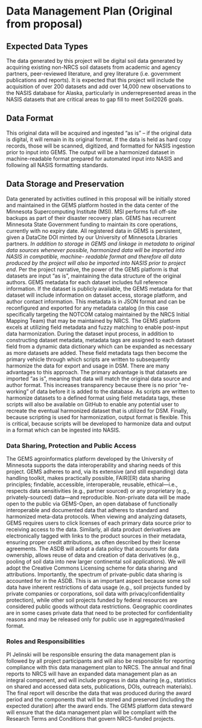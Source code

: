 # Data Management Plan (Original from proposal)

## Expected Data Types

The data generated by this project will be digital soil data generated by acquiring existing non-NRCS soil datasets from academic and agency partners, peer-reviewed literature, and grey literature (i.e. government publications and reports). It is expected that this project will include the acquisition of over 200 datasets and add over 14,000 new observations to the NASIS database for Alaska, particularly in underrepresented areas in the NASIS datasets that are critical areas to gap fill to meet Soil2026 goals.

## Data Format

This original data will be acquired and ingested "as is" -- if the original data is digital, it will remain in its original format. If the data is held as hard copy records, those will be scanned, digitized, and formatted for NASIS ingestion prior to input into GEMS. The output will be a harmonized dataset in machine-readable format prepared for automated input into NASIS and following all NASIS formatting standards.

## Data Storage and Preservation

Data generated by activities outlined in this proposal will be initially stored and maintained in the GEMS platform hosted in the data center of the Minnesota Supercomputing Institute (MSI). MSI performs full off-site backups as part of their disaster recovery plan. GEMS has recurrent Minnesota State Government funding to maintain its core operations, currently with no expiry date. All registered data in GEMS is persistent, given a DataCite DOI minted by our University of Minnesota Libraries partners. *In addition to storage in GEMS and linkage in metadata to original data sources whenever possible, harmonized data will be imported into NASIS in compatible, machine- readable format and therefore all data produced by the project will also be imported into NASIS prior to project end*. Per the project narrative, the power of the GEMS platform is that datasets are input "as is", maintaining the data structure of the original authors. GEMS metadata for each dataset includes full reference information. If the dataset is publicly available, the GEMS metadata for that dataset will include information on dataset access, storage platform, and author contact information. This metadata is in JSON format and can be reconfigured and exported for any metadata catalog (in this case specifically targeting the NOTCOM catalog maintained by the NRCS Initial Mapping Team) that may be maintained by NRCS. The GEMS platform excels at utilizing field metadata and fuzzy matching to enable post-input data harmonization. During the dataset input process, in addition to constructing dataset metadata, metadata tags are assigned to each dataset field from a dynamic data dictionary which can be expanded as necessary as more datasets are added. These field metadata tags then become the primary vehicle through which scripts are written to subsequently harmonize the data for export and usage in DSM. There are many advantages to this approach. The primary advantage is that datasets are imported "as is", meaning that data will match the original data source and author format. This increases transparency because there is no prior "re-working" of data before it is added to the database. As scripts are written to harmonize datasets to a defined format using field metadata tags, these scripts will also be available on GitHub to enable any potential user to recreate the eventual harmonized dataset that is utilized for DSM. Finally, because scripting is used for harmonization, output format is flexible. This is critical, because scripts will be developed to harmonize data and output in a format which can be ingested into NASIS.

### Data Sharing, Protection and Public Access

The GEMS agroinformatics platform developed by the University of Minnesota supports the data interoperability and sharing needs of this project. GEMS adheres to and, via its extensive (and still expanding) data handling toolkit, makes practically possible, FAIR(ER) data sharing principles; findable, accessible, interoperable, reusable, ethical---i.e., respects data sensitivities (e.g., partner sourced) or any proprietary (e.g., privately-sourced) data---and reproducible. Non-private data will be made open to the public via GEMS-Open, an open database of functionally interoperable and documented data that adheres to standard and harmonized meta-data protocols. When viewing and analyzing datasets, GEMS requires users to click licenses of each primary data source prior to receiving access to the data. Similarly, all data product derivatives are electronically tagged with links to the product sources in their metadata, ensuring proper credit attributions, as often described by their license agreements. The ASDB will adopt a data policy that accounts for data ownership, allows reuse of data and creation of data derivatives (e.g., pooling of soil data into new larger continental soil applications). We will adopt the Creative Commons Licensing scheme for data sharing and attributions. Importantly, the spectrum of private-public data sharing is accounted for in the ASDB. This is an important aspect because some soil data have inherent restrictions of data usage (e.g., soil projects funded by private companies or corporations, soil data with privacy/confidentiality protection), while other soil projects funded by federal resources are considered public goods without data restrictions. Geographic coordinates are in some cases private data that need to be protected for confidentiality reasons and may be released only for public use in aggregated/masked format.

### Roles and Responsibilities

PI Jelinski will be responsible ensuring the data management plan is followed by all project participants and will also be responsible for reporting compliance with this data management plan to NRCS. The annual and final reports to NRCS will have an expanded data management plan as an integral component, and will include progress in data sharing (e.g., statistics on shared and accessed data sets, publications, DOIs, outreach materials). The final report will describe the data that was produced during the award period and the components that will be stored and preserved (including the expected duration) after the award ends. The GEMS platform data steward will ensure that the data management plan will be compliant with the Research Terms and Conditions that govern NRCS-funded projects.
